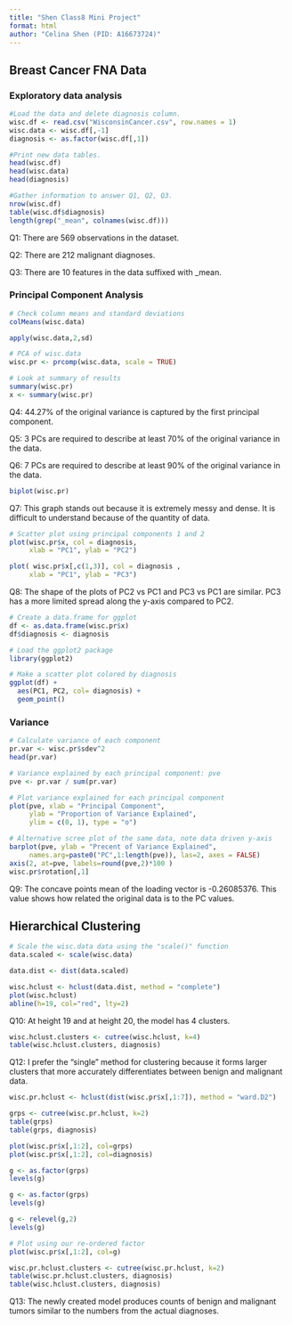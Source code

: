 ```yaml
---
title: "Shen Class8 Mini Project"
format: html
author: "Celina Shen (PID: A16673724)"
---
```


## Breast Cancer FNA Data

### Exploratory data analysis

```r
#Load the data and delete diagnosis column.
wisc.df <- read.csv("WisconsinCancer.csv", row.names = 1)
wisc.data <- wisc.df[,-1]
diagnosis <- as.factor(wisc.df[,1])

#Print new data tables.
head(wisc.df)
head(wisc.data)
head(diagnosis)

#Gather information to answer Q1, Q2, Q3.
nrow(wisc.df)
table(wisc.df$diagnosis)
length(grep("_mean", colnames(wisc.df)))
```

Q1: There are 569 observations in the dataset.

Q2: There are 212 malignant diagnoses.

Q3: There are 10 features in the data suffixed with _mean.

### Principal Component Analysis

```r
# Check column means and standard deviations
colMeans(wisc.data)

apply(wisc.data,2,sd)

# PCA of wisc.data
wisc.pr <- prcomp(wisc.data, scale = TRUE)

# Look at summary of results
summary(wisc.pr)
x <- summary(wisc.pr)
```

Q4: 44.27% of the original variance is captured by the first principal component.

Q5: 3 PCs are required to describe at least 70% of the original variance in the data.

Q6: 7 PCs are required to describe at least 90% of the original variance in the data.

```r
biplot(wisc.pr)
```

Q7: This graph stands out because it is extremely messy and dense. It is difficult to understand because of the quantity of data.

```r
# Scatter plot using principal components 1 and 2
plot(wisc.pr$x, col = diagnosis, 
     xlab = "PC1", ylab = "PC2")
```

```r
plot( wisc.pr$x[,c(1,3)], col = diagnosis , 
     xlab = "PC1", ylab = "PC3")
```

Q8: The shape of the plots of PC2 vs PC1 and PC3 vs PC1 are similar. PC3 has a more limited spread along the y-axis compared to PC2.

```r
# Create a data.frame for ggplot
df <- as.data.frame(wisc.pr$x)
df$diagnosis <- diagnosis

# Load the ggplot2 package
library(ggplot2)

# Make a scatter plot colored by diagnosis
ggplot(df) + 
  aes(PC1, PC2, col= diagnosis) + 
  geom_point()
```

### Variance

```r
# Calculate variance of each component
pr.var <- wisc.pr$sdev^2
head(pr.var)

# Variance explained by each principal component: pve
pve <- pr.var / sum(pr.var)

# Plot variance explained for each principal component
plot(pve, xlab = "Principal Component", 
     ylab = "Proportion of Variance Explained", 
     ylim = c(0, 1), type = "o")
```

```r
# Alternative scree plot of the same data, note data driven y-axis
barplot(pve, ylab = "Precent of Variance Explained",
     names.arg=paste0("PC",1:length(pve)), las=2, axes = FALSE)
axis(2, at=pve, labels=round(pve,2)*100 )
wisc.pr$rotation[,1]
```

Q9: The concave points mean of the loading vector is -0.26085376. This value shows how related the original data is to the PC values.

## Hierarchical Clustering

```r
# Scale the wisc.data data using the "scale()" function
data.scaled <- scale(wisc.data)

data.dist <- dist(data.scaled)
```

```r
wisc.hclust <- hclust(data.dist, method = "complete")
plot(wisc.hclust)
abline(h=19, col="red", lty=2)
```

Q10: At height 19 and at height 20, the model has 4 clusters.

```r
wisc.hclust.clusters <- cutree(wisc.hclust, k=4)
table(wisc.hclust.clusters, diagnosis)
```

Q12: I prefer the "single" method for clustering because it forms larger clusters that more accurately differentiates between benign and malignant data.

```r
wisc.pr.hclust <- hclust(dist(wisc.pr$x[,1:7]), method = "ward.D2")

grps <- cutree(wisc.pr.hclust, k=2)
table(grps)
table(grps, diagnosis)

plot(wisc.pr$x[,1:2], col=grps)
plot(wisc.pr$x[,1:2], col=diagnosis)

g <- as.factor(grps)
levels(g)

g <- as.factor(grps)
levels(g)

g <- relevel(g,2)
levels(g)

# Plot using our re-ordered factor 
plot(wisc.pr$x[,1:2], col=g)

wisc.pr.hclust.clusters <- cutree(wisc.pr.hclust, k=2)
table(wisc.pr.hclust.clusters, diagnosis)
table(wisc.hclust.clusters, diagnosis)
```

Q13: The newly created model produces counts of benign and malignant tumors similar to the numbers from the actual diagnoses.



